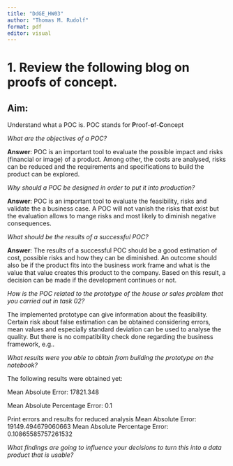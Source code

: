 ```yaml
---
title: "DdGE_HW03"
author: "Thomas M. Rudolf"
format: pdf
editor: visual
---
```


# 1. Review the following blog on proofs of concept.

## Aim:

Understand what a POC is. POC stands for **P**roof-**o**f-**C**oncept

*What are the objectives of a POC?*

**Answer**: POC is an important tool to evaluate the possible impact and risks (financial or image) of a product. Among other, the costs are analysed, risks can be reduced and the requirements and specifications to build the product can be explored.

*Why should a POC be designed in order to put it into production?*

**Answer**: POC is an important tool to evaluate the feasibility, risks and validate the a business case. A POC will not vanish the risks that exist but the evaluation allows to mange risks and most likely to diminish negative consequences.

*What should be the results of a successful POC?*

**Answer**: The results of a successful POC should be a good estimation of cost, possible risks and how they can be diminished. An outcome should also be if the product fits into the business work frame and what is the value that value creates this product to the company. Based on this result, a decision can be made if the development continues or not.

*How is the POC related to the prototype of the house or sales problem that you carried out in task 02?*

The implemented prototype can give information about the feasibility. Certain risk about false estimation can be obtained considering errors, mean values and especially standard deviation can be used to analyse the quality. But there is no compatibility check done regarding the business framework, e.g..

*What results were you able to obtain from building the prototype on the notebook?*

The following results were obtained yet:

Mean Absolute Error: 17821.348

Mean Absolute Percentage Error: 0.1

Print errors and results for reduced analysis Mean Absolute Error: 19149.494679060663 Mean Absolute Percentage Error: 0.10865585757261532

*What findings are going to influence your decisions to turn this into a data product that is usable?*
